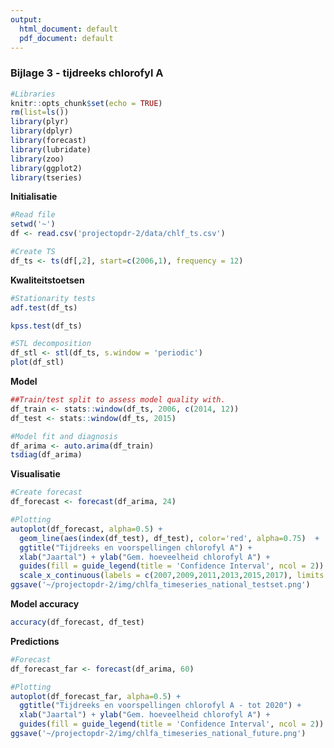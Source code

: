 ```yaml
---
output:
  html_document: default
  pdf_document: default
---
```

### Bijlage 3 - tijdreeks chlorofyl A

```r
#Libraries
knitr::opts_chunk$set(echo = TRUE)
rm(list=ls())
library(plyr)
library(dplyr)
library(forecast)
library(lubridate)
library(zoo)
library(ggplot2)
library(tseries)
```

**Initialisatie**

```r
#Read file
setwd('~')
df <- read.csv('projectopdr-2/data/chlf_ts.csv')

#Create TS
df_ts <- ts(df[,2], start=c(2006,1), frequency = 12)
```

**Kwaliteitstoetsen**
```r
#Stationarity tests
adf.test(df_ts)

kpss.test(df_ts)

```

```r
#STL decomposition
df_stl <- stl(df_ts, s.window = 'periodic')
plot(df_stl)
```

**Model**
```r
##Train/test split to assess model quality with.
df_train <- stats::window(df_ts, 2006, c(2014, 12))
df_test <- stats::window(df_ts, 2015)
```

```r
#Model fit and diagnosis
df_arima <- auto.arima(df_train)
tsdiag(df_arima)
```

**Visualisatie**
```r
#Create forecast
df_forecast <- forecast(df_arima, 24)

#Plotting
autoplot(df_forecast, alpha=0.5) + 
  geom_line(aes(index(df_test), df_test), color='red', alpha=0.75)  + 
  ggtitle("Tijdreeks en voorspellingen chlorofyl A") +
  xlab("Jaartal") + ylab("Gem. hoeveelheid chlorofyl A") +
  guides(fill = guide_legend(title = 'Confidence Interval', ncol = 2)) +
  scale_x_continuous(labels = c(2007,2009,2011,2013,2015,2017), limits = c(2006,2017))
ggsave('~/projectopdr-2/img/chlfa_timeseries_national_testset.png')
```

**Model accuracy**
```r
accuracy(df_forecast, df_test)
```



**Predictions**
```r
#Forecast
df_forecast_far <- forecast(df_arima, 60)

#Plotting
autoplot(df_forecast_far, alpha=0.5) + 
  ggtitle("Tijdreeks en voorspellingen chlorofyl A - tot 2020") +
  xlab("Jaartal") + ylab("Gem. hoeveelheid chlorofyl A") +
  guides(fill = guide_legend(title = 'Confidence Interval', ncol = 2))
ggsave('~/projectopdr-2/img/chlfa_timeseries_national_future.png')
```
